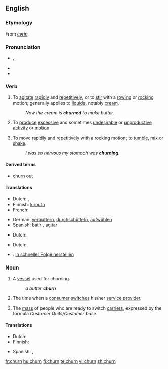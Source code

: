 ==English==

===Etymology===
From {{OE.}} ''[[cyrin|ċyrin]]''.

===Pronunciation===
* {{enPR|chû(r)n}}, {{IPA|/tʃɜː(r)n/}}, {{SAMPA|/tS3:(r)n/}}
* {{audio|en-us-churn.ogg|Audio (US)}}
* {{rhymes|ɜː(r)n}}
{{rfp|split UK/US}}

===Verb===
{{en-verb}}

# {{transitive}} To [[agitate]] [[rapid]]ly and [[repetitive]]ly, or to [[stir]] with a [[row]]ing or [[rock]]ing motion; generally applies to [[liquid]]s, notably [[cream]].
#: ''Now the cream is '''churned''' to make butter.''
# {{context|transitive|figuratively}} To [[produce]] [[excessive]] and sometimes [[undesirable]] or [[unproductive]] [[activity]] or [[motion]].
# {{intransitive}} To move rapidly and repetitively with a rocking motion; to [[tumble]], [[mix]] or [[shake]].
#: ''I was so nervous my stomach was '''churning'''.''

====Derived terms====
*[[churn out]]

====Translations====
{{trans-top|agitate rapidly}}
* Dutch: {{t|nl|karnen}} {{italbrac|butter}}, {{t+|nl|door}} {{t+|nl|elkaar}} {{t+|nl|schudden}}
* Finnish: [[kirnuta]]
* French: {{t|fr|barrater}}
{{trans-mid}}
* German: [[verbuttern]], [[durchschütteln]], [[aufwühlen]]
* Spanish: [[batir]] {{italbrac|butter}}, [[agitar]] {{italbrac|water}}
{{trans-bottom}}

{{trans-top|figuratively: produce excessive motion}}
* Dutch: {{t|nl|woelen}}
{{trans-mid}}
{{trans-bottom}}

{{trans-top|tumble}}
* Dutch: {{t|nl|woelen}}
{{trans-mid}}
{{trans-bottom}}

{{checktrans-top}}
*{{ttbc|German}}: [[in schneller Folge herstellen]]
{{trans-bottom}}

===Noun===
{{en-noun}}

# A [[vessel]] used for churning.
#: ''a butter '''churn'''''
# {{context|telecommunications}} The time when a [[consumer]] [[switch]]es his/her [[service provider]].
# {{context|telecommunications}} The [[mass]] of people who are ready to switch [[carrier]]s, expressed by the formula ''Customer Quits/Customer base''.

====Translations====
{{trans-top|vessel for churning}}
* Dutch: {{t|nl|botervat|n}}
* Finnish: {{t-|fi|kirnu}}
{{trans-mid}}
* Spanish: {{t|es|mantequera|f}} {{italbrac|butter}}, {{t|es|lechera|f}} {{italbrac|milk}}
{{trans-bottom}}

{{trans-top|time when customer switches provider}}
{{trans-mid}}
{{trans-bottom}}

{{trans-top|people ready to switch carrier}}
{{trans-mid}}
{{trans-bottom}}

[[fr:churn]]
[[hu:churn]]
[[fi:churn]]
[[te:churn]]
[[vi:churn]]
[[zh:churn]]